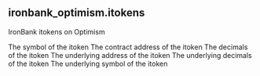 ## ironbank_optimism.itokens 
IronBank itokens on Optimism


<ParamField path="symbol">
The symbol of the itoken
</ParamField>
<ParamField path="contract_address">
The contract address of the itoken
</ParamField>
<ParamField path="decimals">
The decimals of the itoken
</ParamField>
<ParamField path="underlying_token_address">
The underlying address of the itoken
</ParamField>
<ParamField path="underlying_decimals">
The underlying decimals of the itoken
</ParamField>
<ParamField path="underlying_symbol">
The underlying symbol of the itoken
</ParamField>
